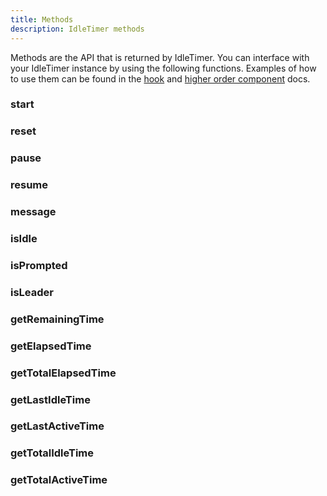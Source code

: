 ```yaml
---
title: Methods
description: IdleTimer methods
---
```


Methods are the API that is returned by IdleTimer. You can interface 
with your IdleTimer instance by using the following functions. Examples of 
how to use them can be found in the [hook](/docs/api/use-idle-timer) 
and [higher order component](/docs/api/with-idle-timer) docs.

### start
<Property 
  description='Resets the IdleTimer instance to its initial state and starts the timer.'
  type='() => void'
/>

### reset
<Property 
  description='Resets the IdleTimer instance to its initial state.'
  type='() => void'
/>

### pause
<Property 
  description='Pauses the IdleTimer instance. When paused all events are unbound.'
  type='() => void'
/>

### resume
<Property 
  description='Resumes an IdleTimer instance from the time it was paused. When resumed, all events will be bound.'
  type='() => void'
/>

### message
<Property 
  description='Broadcast an arbitrary message to all instances of IdleTimer. If crossTab is enabled, all tabs will receive the message and their `onMessage` callback will be emitted. If `emitOnSelf` is set to true, the callee instance will also emit its `onMessage` callback.'
  type='(data: MessageType, emitOnSelf?: boolean) => void'
/>

### isIdle
<Property 
  description='Returns wether or not the user is idle.'
  type='() => boolean'
/>

### isPrompted
<Property 
  description='Returns wether or not the prompt is active.'
  type='() => boolean'
/>

### isLeader
<Property 
  description='Returns wether or not current tab is the leader.'
  type='() => boolean'
/>

### getRemainingTime
<Property 
  description='Returns the number of milliseconds until idle.'
  type='() => number'
/>

### getElapsedTime
<Property 
  description='Returns the number of milliseconds since the hook was mounted.'
  type='() => number'
/>

### getTotalElapsedTime
<Property 
  description='Returns the number of milliseconds since the hook last reset.'
  type='() => number'
/>

### getLastIdleTime
<Property 
  description='Returns the last time the user was idle. Returns a Date instance that can be formatted.'
  type='() => Date | null'
/>

### getLastActiveTime
<Property 
  description='Returns the last time the user was active. Returns a Date instance that can be formatted.'
  type='() => Date | null'
/>

### getTotalIdleTime
<Property 
  description='Returns the total time in milliseconds user has been idle.'
  type='() => number'
/>

### getTotalActiveTime
<Property 
  description='Returns the total time in milliseconds user has been active.'
  type='() => number'
/>
